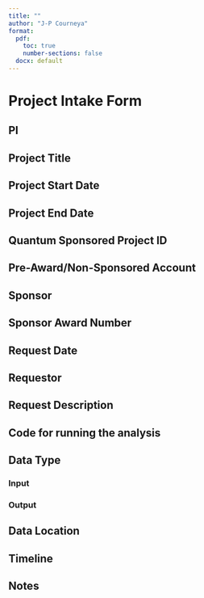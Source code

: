 ```yaml
---
title: ""
author: "J-P Courneya"
format: 
  pdf:
    toc: true
    number-sections: false
  docx: default
---
```


\newpage
# Project Intake Form

## PI

## Project Title

## Project Start Date

## Project End Date

## Quantum Sponsored Project ID#

## Pre-Award/Non-Sponsored Account

## Sponsor

## Sponsor Award Number

## Request Date

## Requestor

## Request Description


## Code for running the analysis


## Data Type

### Input


### Output


## Data Location


## Timeline

## Notes